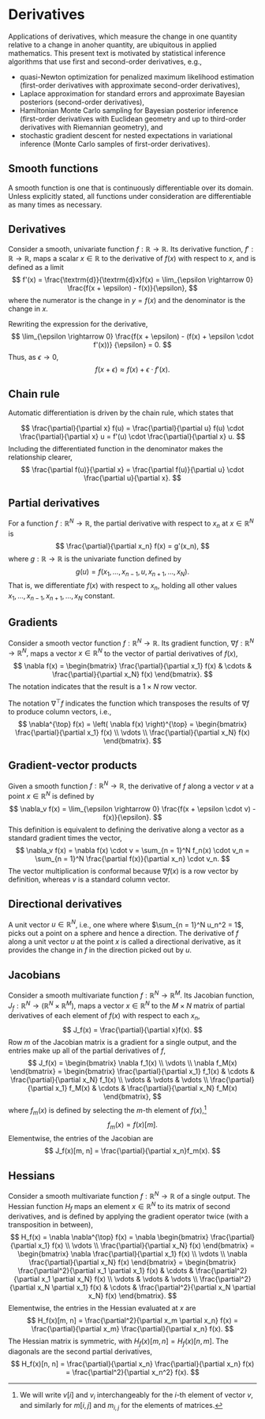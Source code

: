 # Derivatives

Applications of derivatives, which measure the change in one quantity
relative to a change in anoher quantity, are ubiquitous in applied
mathematics.  This present text is motivated by statistical inference
algorithms that use first and second-order derivatives, e.g.,

* quasi-Newton optimization for penalized maximum likelihood
estimation (first-order derivatives with approximate second-order
derivatives),
* Laplace approximation for standard errors and approximate Bayesian
posteriors (second-order derivatives),
* Hamiltonian Monte Carlo sampling for Bayesian posterior inference
(first-order derivatives with Euclidean geometry and up to third-order
derivatives with Riemannian geometry), and
* stochastic gradient descent for nested expectations in variational
inference (Monte Carlo samples of first-order derivatives).

## Smooth functions

A smooth function is one that is continuously differentiable over its
domain.  Unless explicitly stated, all functions under consideration
are differentiable as many times as necessary.

## Derivatives

Consider a smooth, univariate function $f:\mathbb{R}
\rightarrow \mathbb{R}.$  Its derivative function, $f':\mathbb{R} \rightarrow
\mathbb{R}$, maps a scalar $x \in \mathbb{R}$ to the derivative of
$f(x)$ with respect to $x$, and is defined as a limit
$$
f'(x)
= \frac{\textrm{d}}{\textrm{d}x}f(x)
= \lim_{\epsilon \rightarrow 0} \frac{f(x + \epsilon) - f(x)}{\epsilon},
$$
where the numerator is the change in $y = f(x)$ and the denominator is
the change in $x$.

Rewriting the expression for the derivative,
$$
\lim_{\epsilon \rightarrow 0}
\frac{f(x + \epsilon) - (f(x) + \epsilon \cdot f'(x))}
     {\epsilon}
= 0.
$$
Thus, as $\epsilon \rightarrow 0$,
$$
f(x + \epsilon) \approx f(x) + \epsilon \cdot f'(x).
$$

## Chain rule

Automatic differentiation is driven by the chain rule, which states
that

$$
\frac{\partial}{\partial x} f(u)
= \frac{\partial}{\partial u} f(u)
\cdot \frac{\partial}{\partial x} u
= f'(u) \cdot \frac{\partial}{\partial x} u.
$$
Including the differentiated function in the denominator makes the
relationship clearer,
$$
\frac{\partial f(u)}{\partial x}
=
\frac{\partial f(u)}{\partial u}
\cdot
\frac{\partial u}{\partial x}.
$$



## Partial derivatives

For a function $f:\mathbb{R}^N \rightarrow \mathbb{R}$, the partial
derivative with respect to $x_n$ at $x \in \mathbb{R}^N$ is
$$
\frac{\partial}{\partial x_n} f(x) = g'(x_n),
$$
where $g : \mathbb{R} \rightarrow \mathbb{R}$ is the univariate
function defined by
$$
g(u) = f(x_1, \ldots, x_{n-1}, u, x_{n+1}, \ldots, x_N).
$$
That is, we differentiate $f(x)$ with respect to $x_n$, holding all
other values $x_1, \ldots, x_{n - 1}, x_{n + 1}, \ldots, x_N$
constant.

## Gradients

Consider a smooth vector function $f:\mathbb{R}^N \rightarrow
\mathbb{R}.$ Its gradient function, $\nabla f:\mathbb{R}^N \rightarrow
\mathbb{R}^N,$ maps a vector $x \in \mathbb{R}^N$ to the vector of
partial derivatives of $f(x)$,
$$
\nabla f(x) =
\begin{bmatrix}
\frac{\partial}{\partial x_1} f(x)
& \cdots &
\frac{\partial}{\partial x_N} f(x)
\end{bmatrix}.
$$
The notation indicates that the result is a $1 \times N$ row vector.

The notation $\nabla^{\top} f$ indicates the function which transposes
the results of $\nabla f$ to produce column vectors, i.e.,
$$
\nabla^{\top} f(x)
= \left( \nabla f(x) \right)^{\top}
= \begin{bmatrix}
\frac{\partial}{\partial x_1} f(x)
\\
\vdots
\\
\frac{\partial}{\partial x_N} f(x)
\end{bmatrix}.
$$

## Gradient-vector products

Given a smooth function $f : \mathbb{R}^N \rightarrow \mathbb{R}$, the
derivative of $f$ along a vector $v$ at a point $x \in \mathbb{R}^N$
is defined by
$$
\nabla_v f(x)
=
\lim_{\epsilon \rightarrow 0}
\frac{f(x + \epsilon \cdot v) - f(x)}{\epsilon}.
$$
This definition is equivalent to defining the derivative along a
vector as a standard gradient times the vector,
$$
\nabla_v f(x)
= \nabla f(x) \cdot v
= \sum_{n = 1}^N f_n(x) \cdot v_n
= \sum_{n = 1}^N \frac{\partial f(x)}{\partial x_n} \cdot v_n.
$$
The vector multiplication is conformal because $\nabla f(x)$ is a row
vector by definition, whereas $v$ is a standard column vector.

## Directional derivatives

A unit vector $u \in \mathbb{R}^N$, i.e., one where where $\sum_{n =
1}^N u_n^2 = 1$, picks out a point on a sphere and hence a direction.
The derivative of $f$ along a unit vector $u$ at the point $x$ is called
a directional derivative, as it provides the change in $f$ in the
direction picked out by $u.$


## Jacobians

Consider a smooth multivariate function $f:\mathbb{R}^N \rightarrow
\mathbb{R}^M$.  Its Jacobian function, $J_f:\mathbb{R}^N \rightarrow
\left( \mathbb{R}^N \times \mathbb{R}^M\right),$ maps a vector $x \in
\mathbb{R}^N$ to the $M \times N$ matrix of partial derivatives of
each element of $f(x)$ with respect to each $x_n$,
$$
J_f(x) = \frac{\partial}{\partial x}f(x).
$$
Row $m$ of the Jacobian matrix is a gradient for a single output,
and the entries make up all of the partial derivatives of $f$,
$$
J_f(x) =
\begin{bmatrix}
\nabla f_1(x)
\\
\vdots
\\
\nabla f_M(x)
\end{bmatrix}
=
\begin{bmatrix}
\frac{\partial}{\partial x_1} f_1(x)
& \cdots &
\frac{\partial}{\partial x_N} f_1(x)
\\
\vdots & \vdots & \vdots
\\
\frac{\partial}{\partial x_1} f_M(x)
& \cdots &
\frac{\partial}{\partial x_N} f_M(x)
\end{bmatrix},
$$
where $f_m(x)$ is defined by selecting the $m$-th element of
$f(x)$,^[We will write $v[i]$ and $v_i$ interchangeably for the
$i$-th element of vector $v$, and similarly for $m[i, j]$ and
$m_{i,j}$ for the elements of matrices.]
$$
f_m(x) = f(x)[m].
$$
Elementwise, the entries of the Jacobian are
$$
J_f(x)[m, n] = \frac{\partial}{\partial x_n}f_m(x).
$$

## Hessians

Consider a smooth multivariate function $f : \mathbb{R}^N \rightarrow
\mathbb{R}$ of a single output.  The Hessian function $H_f$ maps an
element $x \in \mathbb{R}^N$ to its matrix of second derivatives, and
is defined by applying the gradient operator twice (with a
transposition in between),
$$
H_f(x)
=
\nabla \nabla^{\top} f(x)
=
\nabla
\begin{bmatrix}
\frac{\partial}{\partial x_1} f(x)
\\
\vdots
\\
\frac{\partial}{\partial x_N} f(x)
\end{bmatrix}
=
\begin{bmatrix}
\nabla \frac{\partial}{\partial x_1} f(x)
\\
\vdots
\\
\nabla \frac{\partial}{\partial x_N} f(x)
\end{bmatrix}
=
\begin{bmatrix}
\frac{\partial^2}{\partial x_1 \partial x_1} f(x)
& \cdots &
\frac{\partial^2}{\partial x_1 \partial x_N} f(x)
\\
\vdots & \vdots & \vdots
\\
\frac{\partial^2}{\partial x_N \partial x_1} f(x)
& \cdots &
\frac{\partial^2}{\partial x_N \partial x_N} f(x)
\end{bmatrix}.
$$
Elementwise, the entries in the Hessian evaluated at $x$ are
$$
H_f(x)[m, n]
= \frac{\partial^2}{\partial x_m \partial x_n} f(x)
= \frac{\partial}{\partial x_m} \frac{\partial}{\partial x_n} f(x).
$$
The Hessian matrix is symmetric, with $H_f(x)[m, n] = H_f(x)[n, m]$.
The diagonals are the second partial derivatives,
$$
H_f(x)[n, n]
= \frac{\partial}{\partial x_n} \frac{\partial}{\partial x_n} f(x)
= \frac{\partial^2}{\partial x_n^2} f(x).
$$
